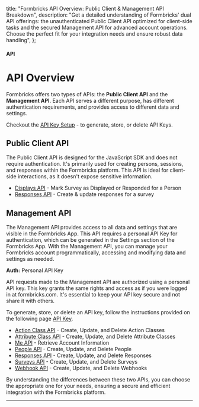   title: "Formbricks API Overview: Public Client & Management API Breakdown",
  description:
    "Get a detailed understanding of Formbricks' dual API offerings: the unauthenticated Public Client API optimized for client-side tasks and the secured Management API for advanced account operations. Choose the perfect fit for your integration needs and ensure robust data handling",
};

#### API

# API Overview

Formbricks offers two types of APIs: the **Public Client API** and the **Management API**. Each API serves a different purpose, has different authentication requirements, and provides access to different data and settings.

Checkout the [API Key Setup](/docs/api/management/api-key-setup) - to generate, store, or delete API Keys.

## Public Client API

The Public Client API is designed for the JavaScript SDK and does not require authentication. It's primarily used for creating persons, sessions, and responses within the Formbricks platform. This API is ideal for client-side interactions, as it doesn't expose sensitive information.

- [Displays API](/docs/api/client/displays) - Mark Survey as Displayed or Responded for a Person
- [Responses API](/docs/api/client/responses) - Create & update responses for a survey

## Management API

The Management API provides access to all data and settings that are visible in the Formbricks App. This API requires a personal API Key for authentication, which can be generated in the Settings section of the Formbricks App. With the Management API, you can manage your Formbricks account programmatically, accessing and modifying data and settings as needed.

**Auth:** Personal API Key

API requests made to the Management API are authorized using a personal API key. This key grants the same rights and access as if you were logged in at formbricks.com. It's essential to keep your API key secure and not share it with others.

To generate, store, or delete an API key, follow the instructions provided on the following page [API Key](/docs/api/management/api-key-setup).

- [Action Class API](/docs/api/management/action-classes) - Create, Update, and Delete Action Classes
- [Attribute Class API](/docs/api/management/attribute-classes) - Create, Update, and Delete Attribute Classes
- [Me API](/docs/api/management/me) - Retrieve Account Information
- [People API](/docs/api/management/people) - Create, Update, and Delete People
- [Responses API](/docs/api/management/responses) - Create, Update, and Delete Responses
- [Surveys API](/docs/api/management/surveys) - Create, Update, and Delete Surveys
- [Webhook API](/docs/api/management/webhooks) - Create, Update, and Delete Webhooks

<Note>
  By understanding the differences between these two APIs, you can choose the appropriate one for your needs,
  ensuring a secure and efficient integration with the Formbricks platform.
</Note>

---
